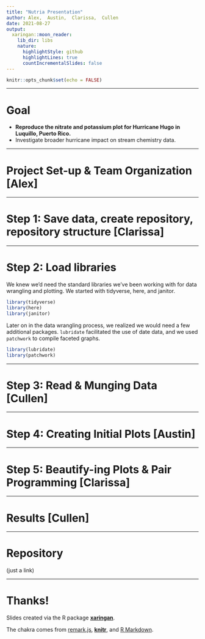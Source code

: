 ```yaml
---
title: "Nutria Presentation"
author: Alex,  Austin,  Clarissa,  Cullen
date: 2021-08-27
output:
  xaringan::moon_reader:
    lib_dir: libs
    nature:
      highlightStyle: github
      highlightLines: true
      countIncrementalSlides: false
---
```


```r
knitr::opts_chunk$set(echo = FALSE)
```

---

# Goal
- **Reproduce the nitrate and potassium plot for Hurricane Hugo in Luquillo, Puerto Rico.**
- Investigate broader hurricane impact on stream chemistry data.

---

# Project Set-up & Team Organization [Alex]


---

# Step 1: Save data, create repository, repository structure [Clarissa]


---

# Step 2: Load libraries

We knew we'd need the standard libraries we've been working with for data wrangling and plotting. We started with tidyverse, here, and janitor.
```r
library(tidyverse)
library(here)
library(janitor)
```

Later on in the data wrangling process, we realized we would need a few additional packages. `lubridate` facilitated the use of date data, and we used `patchwork` to compile faceted graphs.
```r
library(lubridate)
library(patchwork)
```

---

# Step 3: Read & Munging Data [Cullen]


---

# Step 4: Creating Initial Plots [Austin]


---

# Step 5: Beautify-ing Plots & Pair Programming [Clarissa]


---

# Results [Cullen]


---

# Repository 
(just a link)


---

# Thanks!

Slides created via the R package [**xaringan**](https://github.com/yihui/xaringan).

The chakra comes from [remark.js](https://remarkjs.com), [**knitr**](https://yihui.org/knitr/), and [R Markdown](https://rmarkdown.rstudio.com).
